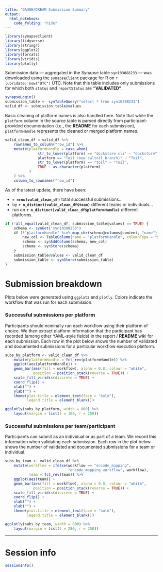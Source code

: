 ```yaml
---
title: "GA4GH/DREAM Submission Summary"
output: 
  html_notebook:
    code_folding: "hide"
---
```


```r
library(synapseClient)
library(tidyverse)
library(stringr)
library(ggplot2)
library(forcats)
library(viridis)
library(plotly)
```

Submission data — aggregated in the Synapse table `syn103088233` — was downloaded using the `synapseClient` package for R on `r lubridate::now("UTC")` UTC. Note that this table includes only submissions for which both `status` and `reportStatus` are **"VALIDATED"**.

```r
synapseLogin()
submission_table <- synTableQuery("select * from syn10388233")
valid_df <- submission_table@values
```

Basic cleaning of platform names is also handled here. Note that while the `platform` column in the source table is parsed directly from participant-provided documentation (i.e., the **README** for each submission), `platformHandle` represents the cleaned or merged platform names.

```r
valid_clean_df = valid_df %>% 
    rownames_to_column("row_id") %>% 
    mutate(platformHandle = case_when(
               str_to_lower(platform) == "dockstore cli" ~ "dockstore",
               platform == "Toil (new cwltoil branch)" ~ "Toil",
               str_to_lower(platform) == "toil" ~ "Toil",
               TRUE ~ as.character(platform)
           )
    ) %>% 
    column_to_rownames("row_id")
```

As of the latest update, there have been:

+ **`r nrow(valid_clean_df)`** total successful submissions...
+ by **`r n_distinct(valid_clean_df$team)`** different teams or individuals...
+ run on **`r n_distinct(valid_clean_df$platformHandle)`** different platforms.

```r
if (!all_equal(valid_clean_df, submission_table@values) == TRUE) {
    schema <- synGet("syn10388233")
    if (!"platformHandle" %in% map_chr(schema@columns@content, "name")) {
        new_col <- TableColumn(name = "platformHandle", columnType = "STRING")
        schema <- synAddColumn(schema, new_col)
        schema <- synStore(schema)
    }
    submission_table@values <- valid_clean_df
    submission_table <- synStore(submission_table)
}
```

# Submission breakdown

Plots below were generated using `ggplot2` and `plotly`. Colors indicate the workflow that was run for each submission.

### Successful submissions per platform

Participants should nominally run each workflow using their platform of choice. We then extract platform information that the participant has recorded (among other YAML-style fields) in the report / **README** wiki for each submission. Each row in the plot below shows the number of validated and documented submissions for a particular workflow execution platform.

```r
subs_by_platform <- valid_clean_df %>% 
    mutate(platformHandle = fct_rev(platformHandle)) %>% 
    ggplot(aes(platformHandle)) +
    geom_bar(aes(fill = workflow), alpha = 0.8, colour = "white",
             position = position_stack(reverse = TRUE)) +
    scale_fill_viridis(discrete = TRUE) + 
    coord_flip() +
    xlab("") +
    ylab("") +
    theme(plot.title = element_text(face = "bold"),
          legend.title = element_blank())

ggplotly(subs_by_platform, width = 800) %>%
    layout(margin = list(l = 100, r = 250))
```


### Successful submissions per team/participant

Participants can submit as an individual or as part of a team. We record this information when validating each submission. Each row in the plot below shows the number of validated and documented submissions for a team or individual.

```r
subs_by_team <- valid_clean_df %>% 
    mutate(workflow = ifelse(workflow == "encode_mapping",
                             "encode_mapping_workflow", workflow),
           team = fct_rev(team)) %>% 
    ggplot(aes(team)) +
    geom_bar(aes(fill = workflow), alpha = 0.8, colour = "white",
             position = position_stack(reverse = TRUE)) +
    scale_fill_viridis(discrete = TRUE) + 
    coord_flip() +
    xlab("") +
    ylab("") +
    theme(plot.title = element_text(face = "bold"),
          legend.title = element_blank())

ggplotly(subs_by_team, width = 800) %>%
    layout(margin = list(l = 280, r = 250))
```



---

# Session info

```r
sessionInfo()
```
